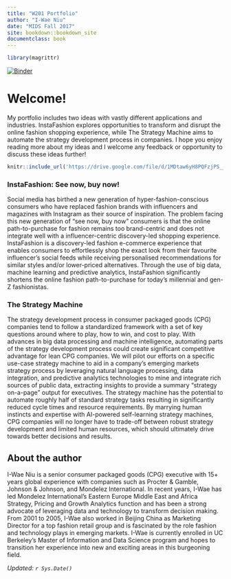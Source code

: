 ```yaml
---
title: "W201 Portfolio"
author: "I-Wae Niu"
date: "MIDS Fall 2017"
site: bookdown::bookdown_site
documentclass: book
---
```


<!-- This won't be displayed but it will initialize your R session. Add any R libraries you need here. -->
```r
library(magrittr)
```
[![Binder](http://hub.w201rdada.org/badge.svg)](http://hub.w201rdada.org/v2/gh/w201rdada/portfolio-iniu1/master?urlpath=rstudio)

# Welcome! {-}


My portfolio includes two ideas with vastly different applications and industries. InstaFashion explores opportunities to transform and disrupt the online fashion shopping experience, while The Strategy Machine aims to automate the strategy development process in companies.  I hope you enjoy reading more about my ideas and I welcome any feedback or opportunity to discuss these ideas further!

<!-- Below this line is just examples of how you can embed video from Google Drive. First you have to enable sharing, then just get the object ID which is that long string between d/ and /preview and will also be appended to any sharing link you generate for your video. -->
<p>
```r
knitr::include_url('https://drive.google.com/file/d/1MDtaw6yH8PQFzjPS__zLPLssG6ZTDcFe/preview')
```

### InstaFashion: See now, buy now!

Social media has birthed a new generation of hyper-fashion-conscious consumers who have replaced fashion brands with influencers and magazines with Instagram as their source of inspiration. The problem facing this new generation of "see now, buy now" consumers is that the online path-to-purchase for fashion remains too brand-centric and does not integrate well with a influencer-centric discovery-led shopping experience. InstaFashion is a discovery-led fashion e-commerce experience that enables consumers to effortlessly shop the exact look from their favourite influencer's social feeds while receiving personalised recommendations for similar styles and/or lower-priced alternatives. Through the use of big data, machine learning and predictive analytics, InstaFashion significantly shortens the online fashion path-to-purchase for today’s millennial and gen-Z fashionistas.


### The Strategy Machine

The strategy development process in consumer packaged goods (CPG) companies tend to follow a standardized framework with a set of key questions around where to play, how to win, and cost to play. With advances in big data processing and machine intelligence, automating parts of the strategy development process could create significant competitive advantage for lean CPG companies. We will pilot our efforts on a specific use-case strategy machine to aid in a company’s emerging markets strategy process by leveraging natural language processing, data integration, and predictive analytics technologies to mine and integrate rich sources of public data, extracting insights to provide a summary "strategy on-a-page" output for executives. The strategy machine has the potential to automate roughly half of standard strategy tasks resulting in significantly reduced cycle times and resource requirements. By marrying human instincts and expertise with AI-powered self-learning strategy machines, CPG companies will no longer have to trade-off between robust strategy development and limited human resources, which should ultimately drive towards better decisions and results.

  
## About the author {-}

I-Wae Niu is a senior consumer packaged goods (CPG) executive with 15+ years global experience with companies such as Procter & Gamble, Johnson & Johnson, and Mondelez International. In recent years, I-Wae has led Mondelez International's Eastern Europe Middle East and Africa Strategy, Pricing and Growth Analytics function and has been a strong advocate of leveraging data and technology to transform decision making. From 2001 to 2005, I-Wae also worked in Beijing China as Marketing Director for a top fashion retail group and is fascinated by the role fashion and technology plays in emerging markets. I-Wae is currently enrolled in UC Berkeley's Master of Information and Data Science program and hopes to transition her experience into new and exciting areas in this burgeoning field. 

*Updated: `r Sys.Date()`*
